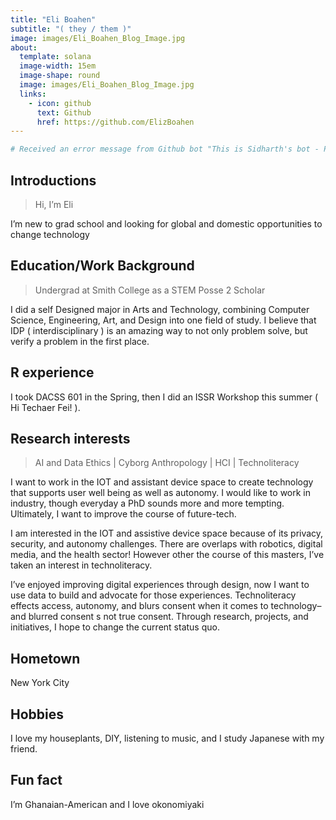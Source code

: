 ```yaml
---
title: "Eli Boahen"
subtitle: "( they / them )"
image: images/Eli_Boahen_Blog_Image.jpg
about:
  template: solana
  image-width: 15em
  image-shape: round
  image: images/Eli_Boahen_Blog_Image.jpg
  links:
    - icon: github
      text: Github
      href: https://github.com/ElizBoahen
---
```

```r
# Received an error message from Github bot "This is Sidharth's bot - Please render your challenge qmd file in post folder to generate freeze files" so I created a duplicate file. The file in the about folder works smoothly.
```
## Introductions
>Hi, I'm Eli

I'm new to grad school and looking for global and domestic opportunities to change technology

## Education/Work Background
>Undergrad at Smith College as a STEM Posse 2 Scholar

I did a self Designed major in Arts and Technology, combining Computer Science, Engineering, Art, and Design into one field of study. I believe that IDP ( interdisciplinary ) is an amazing way to not only problem solve, but verify a problem in the first place.

## R experience
I took DACSS 601 in the Spring, then I did an ISSR Workshop this summer ( Hi Techaer Fei! ).

## Research interests
>AI and Data Ethics | Cyborg Anthropology | HCI | Technoliteracy

I want to work in the IOT and assistant device space to create technology that supports user well being as well as autonomy. I would like to work in industry, though everyday a PhD sounds more and more tempting. Ultimately, I want to improve the course of future-tech.

I am interested in the IOT and assistive device space because of its privacy, security, and autonomy challenges. There are overlaps with robotics, digital media, and the health sector! However other the course of this masters, I've taken an interest in technoliteracy.

I've enjoyed improving digital experiences through design, now I want to use data to build and advocate for those experiences. Technoliteracy effects access, autonomy, and blurs consent when it comes to technology--and blurred consent s not true consent. Through research, projects, and initiatives, I hope to change the current status quo.


## Hometown
New York City

## Hobbies
I love my houseplants, DIY, listening to music, and I study Japanese with my friend.

## Fun fact
I'm Ghanaian-American and I love okonomiyaki
